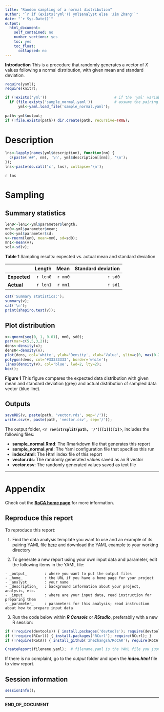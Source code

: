 ```yaml
---
title: "Random sampling of a normal distribution"
author: "`r if (exists('yml')) yml$analyst else 'Jim Zhang'`"
date: "`r Sys.Date()`"
output:
  html_document:
    self_contained: no
    number_sections: yes
    toc: yes
    toc_float: 
      collapsed: no
---
```


**Introduction** This is a procedure that randomly generates a vector of _X_ values following a normal distribution, with given mean and standard deviation.

```r
require(yaml);
require(knitr);

if (!exists('yml'))                               # if the 'yml' variable doesn't exist yet, create it by loading the YAML file
  if (file.exists('sample_normal.yaml'))          # assume the pairing YAML file exists in the current folder with the same name
      yml<-yaml.load_file('sample_normal.yaml');   
 
path<-yml$output; 
if (!file.exists(path)) dir.create(path, recursive=TRUE); 

```

# Description

```r
lns<-lapply(names(yml$description), function(nm) {
  c(paste('##', nm), '\n', yml$description[[nm]], '\n'); 
});
lns<-paste(do.call('c', lns), collapse='\n'); 
```

`r lns`

# Sampling

## Summary statistics

```r
len0<-len1<-yml$parameter$length;
mn0<-yml$parameter$mean; 
sd0<-yml$parameter$sd; 
v<-rnorm(len0, mean=mn0, sd=sd0); 
mn1<-mean(v);
sd1<-sd(v);
```

<div align='center'>**Table 1** Sampling results: expected vs. actual mean and standard deviation</div>

|              | Length   | Mean    | Standard deviation |
|:-------------|---------:|--------:|-------------------:|                  
| **Expected** | `r len0` | `r mn0` | `r sd0`            |
| **Actual**   | `r len1` | `r mn1` | `r sd1`            |


```r
cat('Summary statistics:'); 
summary(v); 
cat('\n'); 
print(shapiro.test(v)); 
```

## Plot distribution

<div align='center'>
```r
x<-qnorm(seq(0, 1, 0.01), mn0, sd0);
par(mar=c(5,5,3,2));
dens<-density(x);
dens0<-density(v); 
plot(dens, col='white', ylab='Density', xlab='Value', ylim=c(0, max(0.2, 1.05*max(dens0$y))), yaxs='i', main='Normal distribution: expected vs. actual', cex.lab=2, cex.main=2);
polygon(dens, col='#33333333', border='white'); 
lines(density(v), col='blue', lwd=2, lty=2);
box(); 
```
</div>

**Figure 1** This figure compares the expected data distribution with given mean and standard deviation (grey) and actual distribution of sampled data vector (blue line). 

## Outputs

```r
saveRDS(v, paste(path, 'vector.rds', sep='/')); 
write.csv(v, paste(path, 'vector.csv', sep='/'));
```

The output folder, <**`r rev(strsplit(path, '/')[[1]])[1]`**>, includes the following files: 

  - **sample_normal.Rmd**: The Rmarkdown file that generates this report
  - **sample_normal.yml**: The Yaml configuration file that specifies this run
  - **index.html**: The Html index file of this report
  - **vector.rds**: The randomly generated values saved as an R vector
  - **vector.csv**: The randomly generated values saved as text file

***

# Appendix 

Check out the **[RoCA home page](http://zhezhangsh.github.io/RoCA)** for more information.  

## Reproduce this report

To reproduce this report: 

  1. Find the data analysis template you want to use and an example of its pairing YAML file  [here](https://github.com/zhezhangsh/RoCA/wiki/Templates-and-examples) and download the YAML example to your working directory

  2. To generate a new report using your own input data and parameter, edit the following items in the YAML file:

    - _output_        : where you want to put the output files
    - _home_          : the URL if you have a home page for your project
    - _analyst_       : your name
    - _description_   : background information about your project, analysis, etc.
    - _input_         : where are your input data, read instruction for preparing them
    - _parameter_     : parameters for this analysis; read instruction about how to prepare input data

  3. Run the code below within ***R Console*** or ***RStudio***, preferablly with a new R session:

```r
if (!require(devtools)) { install.packages('devtools'); require(devtools); }
if (!require(RCurl)) { install.packages('RCurl'); require(RCurl); }
if (!require(RoCA)) { install_github('zhezhangsh/RoCAR'); require(RoCA); }

CreateReport(filename.yaml);  # filename.yaml is the YAML file you just downloaded and edited for your analysis
```

If there is no complaint, go to the _output_ folder and open the ***index.html*** file to view report. 

## Session information

```r
sessionInfo(); 
```

***
**END_OF_DOCUMENT**